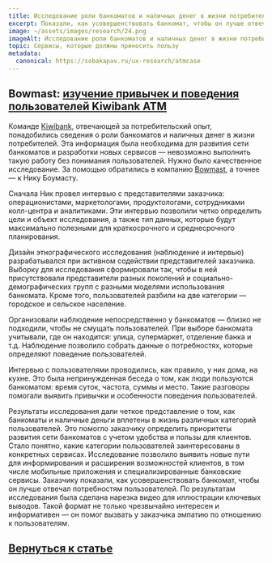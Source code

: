 ```yaml
---
title: Исследование роли банкоматов и наличных денег в жизни потребителей
excerpt: Показали, как усовершенствовать банкомат, чтобы он лучше отвечал потребностям пользователей
image: ~/assets/images/research/24.png
imageAlt: Исследование роли банкоматов и наличных денег в жизни потребителей
topic: Сервисы, которые должны приносить пользу
metadata:
  canonical: https://sobakapav.ru/ux-research/atmcase
---
```



## Bowmast: [изучение привычек и поведения пользователей Kiwibank ATM](http://www.bowmast.com/case-study-kiwibank-atms/)

Команде [Kiwibank](https://www.kiwibank.co.nz/), отвечающей за потребительский опыт, понадобились сведения о роли банкоматов и наличных денег в жизни потребителей. Эта информация была необходима для развития сети банкоматов и разработки новых сервисов — невозможно выполнить такую работу без понимания пользователей. Нужно было качественное исследование. За помощью обратились в компанию [Bowmast](http://www.bowmast.com), а точнее — к Нику Боумасту.

Сначала Ник провел интервью с представителями заказчика: операционистами, маркетологами, продуктологами, сотрудниками колл-центра и аналитиками. Эти интервью позволили четко определить цели и объект исследования, а также тип данных, которые будут максимально полезными для краткосрочного и среднесрочного планирования.

Дизайн этнографического исследования (наблюдение и интервью) разрабатывался при активном содействии представителей заказчика. Выборку для исследования сформировали так, чтобы в ней присутствовали представители разных поколений и социально-демографических групп с разными моделями использования банкомата. Кроме того, пользователей разбили на две категории — городское и сельское население.

Организовали наблюдение непосредственно у банкоматов — близко не подходили, чтобы не смущать пользователей. При выборе банкомата учитывали, где он находится: улица, супермаркет, отделение банка и т.д. Наблюдение позволило собрать данные о потребностях, которые определяют поведение пользователей.

Интервью с пользователями проводились, как правило, у них дома, на кухне. Это была непринужденная беседа о том, как люди пользуются банкоматом: время суток, частота, суммы и место. Такие разговоры помогали выявить привычки и особенности поведения пользователей.

Результаты исследования дали четкое представление о том, как банкоматы и наличные деньги вплетены в жизнь различных категорий пользователей. Это помогло заказчику определить приоритеты развития сети банкоматов с учетом удобства и пользы для клиентов. Стало понятно, какие категории пользователей заинтересованы в конкретных сервисах. Исследование позволило выявить новые пути для информирования и расширения возможностей клиентов, в том числе мобильные приложения и специализированные банковские сервисы. Заказчику показали, как усовершенствовать банкомат, чтобы он лучше отвечал потребностям пользователей. По результатам исследования была сделана нарезка видео для иллюстрации ключевых выводов. Такой формат не только чрезвычайно интересен и информативен — он помог вызвать у заказчика эмпатию по отношению к пользователям.

## [Вернуться к статье](/ux-research/#case6)
